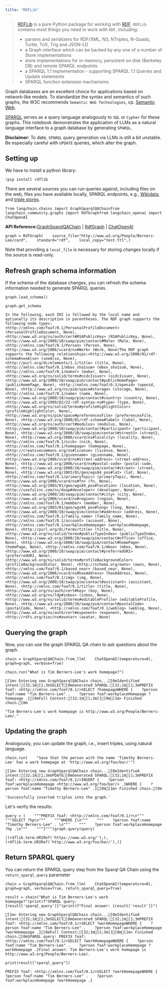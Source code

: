 ```yaml
---
title: "RDFLib"
---
```


> [RDFLib](https://rdflib.readthedocs.io/) is a pure Python package for working with [RDF](https://en.wikipedia.org/wiki/Resource_Description_Framework). `RDFLib` contains most things you need to work with `RDF`, including:
>
> * parsers and serializers for RDF/XML, N3, NTriples, N-Quads, Turtle, TriX, Trig and JSON-LD
> * a Graph interface which can be backed by any one of a number of Store implementations
> * store implementations for in-memory, persistent on disk (Berkeley DB) and remote SPARQL endpoints
> * a SPARQL 1.1 implementation - supporting SPARQL 1.1 Queries and Update statements
> * SPARQL function extension mechanisms

Graph databases are an excellent choice for applications based on network-like models. To standardize the syntax and semantics of such graphs, the W3C recommends `Semantic Web Technologies`, cp. [Semantic Web](https://www.w3.org/standards/semanticweb/).

[SPARQL](https://www.w3.org/TR/sparql11-query/) serves as a query language analogously to `SQL` or `Cypher` for these graphs. This notebook demonstrates the application of LLMs as a natural language interface to a graph database by generating `SPARQL`.

**Disclaimer:** To date, `SPARQL` query generation via LLMs is still a bit unstable. Be especially careful with `UPDATE` queries, which alter the graph.

## Setting up

We have to install a python library:

```
!pip install rdflib
```

There are several sources you can run queries against, including files on the web, files you have available locally, SPARQL endpoints, e.g., [Wikidata](https://www.wikidata.org/wiki/Wikidata:Main_Page), and [triple stores](https://www.w3.org/wiki/LargeTripleStores).

```
from langchain.chains import GraphSparqlQAChainfrom langchain_community.graphs import RdfGraphfrom langchain_openai import ChatOpenAI
```

**API Reference:**[GraphSparqlQAChain](https://python.langchain.com/api_reference/community/chains/langchain_community.chains.graph_qa.sparql.GraphSparqlQAChain.html) | [RdfGraph](https://python.langchain.com/api_reference/community/graphs/langchain_community.graphs.rdf_graph.RdfGraph.html) | [ChatOpenAI](https://python.langchain.com/api_reference/openai/chat_models/langchain_openai.chat_models.base.ChatOpenAI.html)

```
graph = RdfGraph(    source_file="http://www.w3.org/People/Berners-Lee/card",    standard="rdf",    local_copy="test.ttl",)
```

Note that providing a `local_file` is necessary for storing changes locally if the source is read-only.

## Refresh graph schema information

If the schema of the database changes, you can refresh the schema information needed to generate SPARQL queries.

```
graph.load_schema()
```

```
graph.get_schema
```

```
In the following, each IRI is followed by the local name and optionally its description in parentheses. The RDF graph supports the following node types:<http://xmlns.com/foaf/0.1/PersonalProfileDocument> (PersonalProfileDocument, None), <http://www.w3.org/ns/auth/cert#RSAPublicKey> (RSAPublicKey, None), <http://www.w3.org/2000/10/swap/pim/contact#Male> (Male, None), <http://xmlns.com/foaf/0.1/Person> (Person, None), <http://www.w3.org/2006/vcard/ns#Work> (Work, None)The RDF graph supports the following relationships:<http://www.w3.org/2000/01/rdf-schema#seeAlso> (seeAlso, None), <http://purl.org/dc/elements/1.1/title> (title, None), <http://xmlns.com/foaf/0.1/mbox_sha1sum> (mbox_sha1sum, None), <http://xmlns.com/foaf/0.1/maker> (maker, None), <http://www.w3.org/ns/solid/terms#oidcIssuer> (oidcIssuer, None), <http://www.w3.org/2000/10/swap/pim/contact#publicHomePage> (publicHomePage, None), <http://xmlns.com/foaf/0.1/openid> (openid, None), <http://www.w3.org/ns/pim/space#storage> (storage, None), <http://xmlns.com/foaf/0.1/name> (name, None), <http://www.w3.org/2000/10/swap/pim/contact#country> (country, None), <http://www.w3.org/1999/02/22-rdf-syntax-ns#type> (type, None), <http://www.w3.org/ns/solid/terms#profileHighlightColor> (profileHighlightColor, None), <http://www.w3.org/ns/pim/space#preferencesFile> (preferencesFile, None), <http://www.w3.org/2000/01/rdf-schema#label> (label, None), <http://www.w3.org/ns/auth/cert#modulus> (modulus, None), <http://www.w3.org/2000/10/swap/pim/contact#participant> (participant, None), <http://www.w3.org/2000/10/swap/pim/contact#street2> (street2, None), <http://www.w3.org/2006/vcard/ns#locality> (locality, None), <http://xmlns.com/foaf/0.1/nick> (nick, None), <http://xmlns.com/foaf/0.1/homepage> (homepage, None), <http://creativecommons.org/ns#license> (license, None), <http://xmlns.com/foaf/0.1/givenname> (givenname, None), <http://www.w3.org/2006/vcard/ns#street-address> (street-address, None), <http://www.w3.org/2006/vcard/ns#postal-code> (postal-code, None), <http://www.w3.org/2000/10/swap/pim/contact#street> (street, None), <http://www.w3.org/2003/01/geo/wgs84_pos#lat> (lat, None), <http://xmlns.com/foaf/0.1/primaryTopic> (primaryTopic, None), <http://www.w3.org/2006/vcard/ns#fn> (fn, None), <http://www.w3.org/2003/01/geo/wgs84_pos#location> (location, None), <http://usefulinc.com/ns/doap#developer> (developer, None), <http://www.w3.org/2000/10/swap/pim/contact#city> (city, None), <http://www.w3.org/2006/vcard/ns#region> (region, None), <http://xmlns.com/foaf/0.1/member> (member, None), <http://www.w3.org/2003/01/geo/wgs84_pos#long> (long, None), <http://www.w3.org/2000/10/swap/pim/contact#address> (address, None), <http://xmlns.com/foaf/0.1/family_name> (family_name, None), <http://xmlns.com/foaf/0.1/account> (account, None), <http://xmlns.com/foaf/0.1/workplaceHomepage> (workplaceHomepage, None), <http://purl.org/dc/terms/title> (title, None), <http://www.w3.org/ns/solid/terms#publicTypeIndex> (publicTypeIndex, None), <http://www.w3.org/2000/10/swap/pim/contact#office> (office, None), <http://www.w3.org/2000/10/swap/pim/contact#homePage> (homePage, None), <http://xmlns.com/foaf/0.1/mbox> (mbox, None), <http://www.w3.org/2000/10/swap/pim/contact#preferredURI> (preferredURI, None), <http://www.w3.org/ns/solid/terms#profileBackgroundColor> (profileBackgroundColor, None), <http://schema.org/owns> (owns, None), <http://xmlns.com/foaf/0.1/based_near> (based_near, None), <http://www.w3.org/2006/vcard/ns#hasAddress> (hasAddress, None), <http://xmlns.com/foaf/0.1/img> (img, None), <http://www.w3.org/2000/10/swap/pim/contact#assistant> (assistant, None), <http://xmlns.com/foaf/0.1/title> (title, None), <http://www.w3.org/ns/auth/cert#key> (key, None), <http://www.w3.org/ns/ldp#inbox> (inbox, None), <http://www.w3.org/ns/solid/terms#editableProfile> (editableProfile, None), <http://www.w3.org/2000/10/swap/pim/contact#postalCode> (postalCode, None), <http://xmlns.com/foaf/0.1/weblog> (weblog, None), <http://www.w3.org/ns/auth/cert#exponent> (exponent, None), <http://rdfs.org/sioc/ns#avatar> (avatar, None)
```

## Querying the graph

Now, you can use the graph SPARQL QA chain to ask questions about the graph.

```
chain = GraphSparqlQAChain.from_llm(    ChatOpenAI(temperature=0), graph=graph, verbose=True)
```

```
chain.run("What is Tim Berners-Lee's work homepage?")
```

```
[1m> Entering new GraphSparqlQAChain chain...[0mIdentified intent:[32;1m[1;3mSELECT[0mGenerated SPARQL:[32;1m[1;3mPREFIX foaf: <http://xmlns.com/foaf/0.1/>SELECT ?homepageWHERE {    ?person foaf:name "Tim Berners-Lee" .    ?person foaf:workplaceHomepage ?homepage .}[0mFull Context:[32;1m[1;3m[][0m[1m> Finished chain.[0m
```

```
"Tim Berners-Lee's work homepage is http://www.w3.org/People/Berners-Lee/."
```

## Updating the graph

Analogously, you can update the graph, i.e., insert triples, using natural language.

```
chain.run(    "Save that the person with the name 'Timothy Berners-Lee' has a work homepage at 'http://www.w3.org/foo/bar/'")
```

```
[1m> Entering new GraphSparqlQAChain chain...[0mIdentified intent:[32;1m[1;3mUPDATE[0mGenerated SPARQL:[32;1m[1;3mPREFIX foaf: <http://xmlns.com/foaf/0.1/>INSERT {    ?person foaf:workplaceHomepage <http://www.w3.org/foo/bar/> .}WHERE {    ?person foaf:name "Timothy Berners-Lee" .}[0m[1m> Finished chain.[0m
```

```
'Successfully inserted triples into the graph.'
```

Let's verify the results:

```
query = (    """PREFIX foaf: <http://xmlns.com/foaf/0.1/>\n"""    """SELECT ?hp\n"""    """WHERE {\n"""    """    ?person foaf:name "Timothy Berners-Lee" . \n"""    """    ?person foaf:workplaceHomepage ?hp .\n"""    """}""")graph.query(query)
```

```
[(rdflib.term.URIRef('https://www.w3.org/'),), (rdflib.term.URIRef('http://www.w3.org/foo/bar/'),)]
```

## Return SPARQL query

You can return the SPARQL query step from the Sparql QA Chain using the `return_sparql_query` parameter

```
chain = GraphSparqlQAChain.from_llm(    ChatOpenAI(temperature=0), graph=graph, verbose=True, return_sparql_query=True)
```

```
result = chain("What is Tim Berners-Lee's work homepage?")print(f"SPARQL query: {result['sparql_query']}")print(f"Final answer: {result['result']}")
```

```
[1m> Entering new GraphSparqlQAChain chain...[0mIdentified intent:[32;1m[1;3mSELECT[0mGenerated SPARQL:[32;1m[1;3mPREFIX foaf: <http://xmlns.com/foaf/0.1/>SELECT ?workHomepageWHERE {    ?person foaf:name "Tim Berners-Lee" .    ?person foaf:workplaceHomepage ?workHomepage .}[0mFull Context:[32;1m[1;3m[][0m[1m> Finished chain.[0mSPARQL query: PREFIX foaf: <http://xmlns.com/foaf/0.1/>SELECT ?workHomepageWHERE {    ?person foaf:name "Tim Berners-Lee" .    ?person foaf:workplaceHomepage ?workHomepage .}Final answer: Tim Berners-Lee's work homepage is http://www.w3.org/People/Berners-Lee/.
```

```
print(result["sparql_query"])
```

```
PREFIX foaf: <http://xmlns.com/foaf/0.1/>SELECT ?workHomepageWHERE {    ?person foaf:name "Tim Berners-Lee" .    ?person foaf:workplaceHomepage ?workHomepage .}
```
